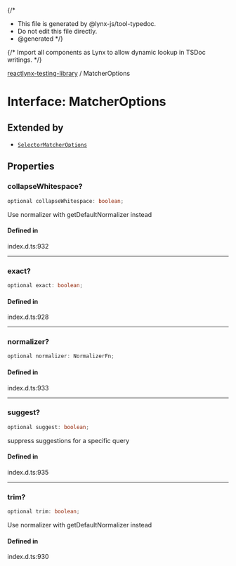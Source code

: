 {/*
* This file is generated by @lynx-js/tool-typedoc.
* Do not edit this file directly.
* @generated
*/}

{/* Import all components as Lynx to allow dynamic lookup in TSDoc writings. */}


[reactlynx-testing-library](/api/reactlynx-testing-library/index.mdx) / MatcherOptions

# Interface: MatcherOptions

## Extended by

- [`SelectorMatcherOptions`](/api/reactlynx-testing-library/queryHelpers.Interface.SelectorMatcherOptions.mdx)

## Properties

### collapseWhitespace?

```ts
optional collapseWhitespace: boolean;
```

Use normalizer with getDefaultNormalizer instead

#### Defined in

index.d.ts:932

***

### exact?

```ts
optional exact: boolean;
```

#### Defined in

index.d.ts:928

***

### normalizer?

```ts
optional normalizer: NormalizerFn;
```

#### Defined in

index.d.ts:933

***

### suggest?

```ts
optional suggest: boolean;
```

suppress suggestions for a specific query

#### Defined in

index.d.ts:935

***

### trim?

```ts
optional trim: boolean;
```

Use normalizer with getDefaultNormalizer instead

#### Defined in

index.d.ts:930
